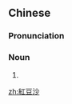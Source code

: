 {{also|红豆沙}}
==Chinese==
{{zh-forms|s=红豆沙|type=12}}
{{wikipedia|lang=zh}}

===Pronunciation===
{{zh-pron
|m=hóngdòushā
|cat=n
}}

===Noun===
{{zh-noun}}

# {{w|Red bean paste}}

[[zh:紅豆沙]]